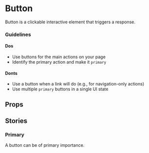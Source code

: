 
<Meta of={ButtonStories} />

# Button

Button is a clickable interactive element that triggers a response.

### Guidelines
#### Dos
- Use buttons for the main actions on your page 
- Identify the primary action and make it `primary`
#### Donts
- Use a button when a link will do (e.g., for navigation-only actions) 
- Use multiple `primary` buttons in a single UI state

<Primary />

## Props

<Controls />

## Stories

### Primary

A button can be of primary importance.

<Story of={ButtonStories.Primary} />